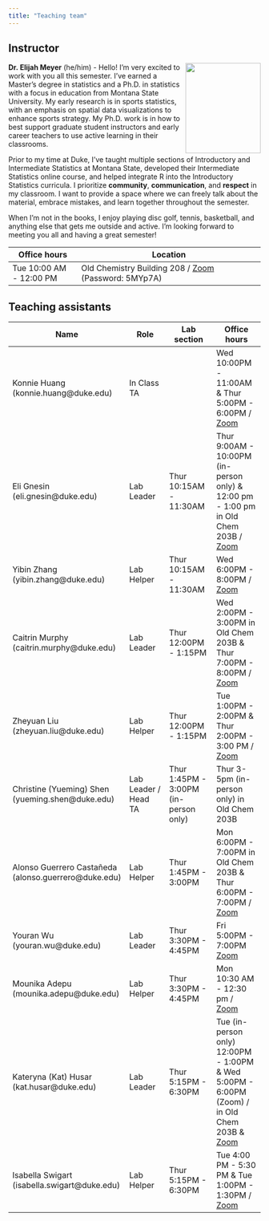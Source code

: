 ```yaml
---
title: "Teaching team"
---
```


## Instructor

![](images/team/elijah.jpeg){width="150" height="180"style="float:right;padding: 0 0 0 10px;" fig-alt="Headshot of Dr. Elijah Meyer"}

**Dr. Elijah Meyer** (he/him) - Hello! I'm very excited to work with you all this semester. I've earned a Master's degree in statistics and a Ph.D. in statistics with a focus in education from Montana State University. My early research is in sports statistics, with an emphasis on spatial data visualizations to enhance sports strategy. My Ph.D. work is in how to best support graduate student instructors and early career teachers to use active learning in their classrooms. 

Prior to my time at Duke, I've taught multiple sections of Introductory and Intermediate Statistics at Montana State, developed their Intermediate Statistics online course, and helped integrate R into the Introductory Statistics curricula. I prioritize **community**, **communication**, and **respect** in my classroom. I want to provide a space where we can freely talk about the material, embrace mistakes, and learn together throughout the semester. 

When I'm not in the books, I enjoy playing disc golf, tennis, basketball, and anything else that gets me outside and active. I'm looking forward to meeting you all and having a great semester!


| Office hours            | Location                                                                       |
|--------------------|----------------------------------------------------|
| Tue 10:00 AM - 12:00 PM | Old Chemistry Building 208 / [Zoom](https://bit.ly/3QZ8JAL) (Password: 5MYp7A) |

## Teaching assistants

| Name                     | Role                 | Lab section            | Office hours                                              |
|------------------|------------------|------------------|-------------------|
| Konnie Huang (konnie.huang@duke.edu)             | In Class TA          |                        | Wed 10:00PM - 11:00AM \& Thur 5:00PM - 6:00PM / [Zoom](https://duke.zoom.us/j/3134334092)                       |
| Eli Gnesin (eli.gnesin@duke.edu)               | Lab Leader           | Thur 10:15AM - 11:30AM | Thur 9:00AM - 10:00PM (in-person only)  & 12:00 pm - 1:00 pm in Old Chem 203B / [Zoom](https://duke.zoom.us/j/96679510100) |
| Yibin Zhang (yibin.zhang@duke.edu)              | Lab Helper           | Thur 10:15AM - 11:30AM |  Wed 6:00PM - 8:00PM / [Zoom](https://duke.zoom.us/j/6988663824)                                                         |
| Caitrin Murphy (caitrin.murphy@duke.edu)           | Lab Leader           | Thur 12:00PM - 1:15PM  | Wed 2:00PM - 3:00PM in Old Chem 203B \& Thur 7:00PM - 8:00PM  / [Zoom](https://duke.zoom.us/j/91219008868)                      |
| Zheyuan Liu (zheyuan.liu@duke.edu)             | Lab Helper   | Thur 12:00PM - 1:15PM        | Tue 1:00PM - 2:00PM  \& Thur 2:00PM - 3:00 PM / [Zoom](https://duke.zoom.us/j/4756996788)                      |
| Christine (Yueming) Shen (yueming.shen@duke.edu) | Lab Leader / Head TA | Thur 1:45PM - 3:00PM (in-person only)   | Thur 3-5pm (in-person only) in Old Chem 203B                       |
| Alonso Guerrero Castañeda (alonso.guerrero@duke.edu) | Lab Helper          | Thur 1:45PM - 3:00PM  |Mon 6:00PM - 7:00PM in Old Chem 203B \& Thur 6:00PM - 7:00PM / [Zoom](https://duke.zoom.us/j/4203479729)                    |
| Youran Wu (youran.wu@duke.edu)                | Lab Leader           | Thur 3:30PM - 4:45PM   | Fri 5:00PM - 7:00PM [Zoom](https://duke.zoom.us/j/3729247150?pwd=WmxrcUlVNjNNckxzZlA5WGxXbFNLdz09)                                                              |
| Mounika Adepu (mounika.adepu@duke.edu)            | Lab Helper           | Thur 3:30PM - 4:45PM   | Mon 10:30 AM - 12:30 pm / [Zoom](https://duke.zoom.us/j/96793000302)                    |
| Kateryna (Kat) Husar (kat.husar@duke.edu)     | Lab Leader           | Thur 5:15PM - 6:30PM   | Tue (in-person only) 12:00PM - 1:00PM & Wed 5:00PM - 6:00PM (Zoom) / in Old Chem 203B \& [Zoom](https://duke.zoom.us/j/92277293367) |
| Isabella Swigart (isabella.swigart@duke.edu)         | Lab Helper           | Thur 5:15PM - 6:30PM   | Tue 4:00 PM - 5:30 PM \& Tue 1:00PM - 1:30PM / [Zoom](https://duke.zoom.us/j/8134996832)                      |

